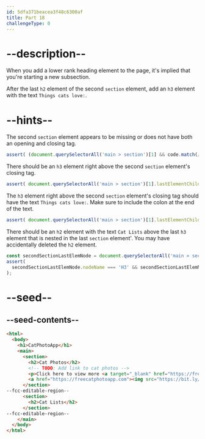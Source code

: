 ```yaml
---
id: 5dfa371beacea3f48c6300af
title: Part 18
challengeType: 0
---
```


# --description--

When you add a lower rank heading element to the page, it's implied that you're starting a new subsection.

After the last `h2` element of the second `section` element, add an `h3` element with the text `Things cats love:`.

# --hints--

The second `section` element appears to be missing or does not have both an opening and closing tag.

```js
assert( (document.querySelectorAll('main > section')[1] && code.match(/\<\/section>/g).length == 2) );
```

There should be an `h3` element right above the second `section` element's closing tag.

```js
assert( document.querySelectorAll('main > section')[1].lastElementChild.nodeName === 'H3' );
```

The `h3` element right above the second `section` element's closing tag should have the text `Things cats love:`. Make sure to include the colon at the end of the text.

```js
assert( document.querySelectorAll('main > section')[1].lastElementChild.innerText.toLowerCase().replace(/\s+/g, ' ') === 'things cats love:' );
```

There should be an `h2` element with the text `Cat Lists` above the last `h3` element that is nested in the last `section` element'. You may have accidentally deleted the `h2` element.

```js
const secondSectionLastElemNode = document.querySelectorAll('main > section')[1].lastElementChild;
assert(
  secondSectionLastElemNode.nodeName === 'H3' && secondSectionLastElemNode.previousElementSibling.innerText.toLowerCase().replace(/\s+/g, ' ') === 'cat lists'
);
```

# --seed--

## --seed-contents--

```html
<html>
  <body>
    <h1>CatPhotoApp</h1>
    <main>
      <section>
        <h2>Cat Photos</h2>
        <!-- TODO: Add link to cat photos -->
        <p>Click here to view more <a target="_blank" href="https://freecatphotoapp.com">cat photos</a>.</p>
        <a href="https://freecatphotoapp.com"><img src="https://bit.ly/fcc-relaxing-cat" alt="A cute orange cat lying on its back."></a>
      </section>
--fcc-editable-region--
      <section>
        <h2>Cat Lists</h2>
      </section>
--fcc-editable-region--
    </main>
  </body>
</html>
```

